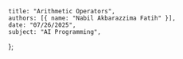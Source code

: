     title: "Arithmetic Operators",
    authors: [{ name: "Nabil Akbarazzima Fatih" }],
    date: "07/26/2025",
    subject: "AI Programming",
};